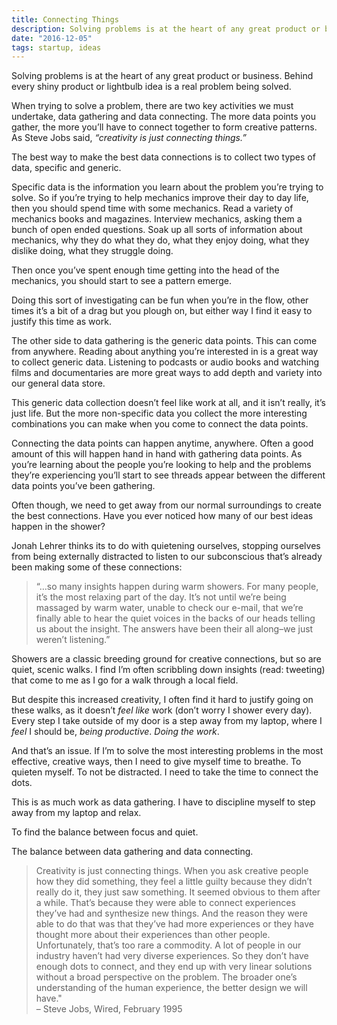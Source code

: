 ```yaml
---
title: Connecting Things
description: Solving problems is at the heart of any great product or business. Behind every shiny product or lightbulb idea is a real problem being solved.
date: "2016-12-05"
tags: startup, ideas
---
```


Solving problems is at the heart of any great product or business. Behind every shiny product or lightbulb idea is a real problem being solved.

When trying to solve a problem, there are two key activities we must undertake, data gathering and data connecting. The more data points you gather, the more you’ll have to connect together to form creative patterns. As Steve Jobs said, _“creativity is just connecting things.”_

The best way to make the best data connections is to collect two types of data, specific and generic.

Specific data is the information you learn about the problem you’re trying to solve. So if you’re trying to help mechanics improve their day to day life, then you should spend time with some mechanics. Read a variety of mechanics books and magazines. Interview mechanics, asking them a bunch of open ended questions. Soak up all sorts of information about mechanics, why they do what they do, what they enjoy doing, what they dislike doing, what they struggle doing.

Then once you’ve spent enough time getting into the head of the mechanics, you should start to see a pattern emerge.

Doing this sort of investigating can be fun when you’re in the flow, other times it’s a bit of a drag but you plough on, but either way I find it easy to justify this time as work.

The other side to data gathering is the generic data points. This can come from anywhere. Reading about anything you’re interested in is a great way to collect generic data. Listening to podcasts or audio books and watching films and documentaries are more great ways to add depth and variety into our general data store.

This generic data collection doesn’t feel like work at all, and it isn’t really, it’s just life. But the more non-specific data you collect the more interesting combinations you can make when you come to connect the data points.

Connecting the data points can happen anytime, anywhere. Often a good amount of this will happen hand in hand with gathering data points. As you’re learning about the people you’re looking to help and the problems they’re experiencing you’ll start to see threads appear between the different data points you’ve been gathering.

Often though, we need to get away from our normal surroundings to create the best connections. Have you ever noticed how many of our best ideas happen in the shower?

Jonah Lehrer thinks its to do with quietening ourselves, stopping ourselves from being externally distracted to listen to our subconscious that’s already been making some of these connections:

> “…so many insights happen during warm showers. For many people, it’s the most relaxing part of the day. It’s not until we’re being massaged by warm water, unable to check our e-mail, that we’re finally able to hear the quiet voices in the backs of our heads telling us about the insight. The answers have been their all along–we just weren’t listening.”

Showers are a classic breeding ground for creative connections, but so are quiet, scenic walks. I find I’m often scribbling down insights (read: tweeting) that come to me as I go for a walk through a local field.

But despite this increased creativity, I often find it hard to justify going on these walks, as it doesn’t _feel like_ work (don’t worry I shower every day). Every step I take outside of my door is a step away from my laptop, where I _feel_ I should be, _being productive_. _Doing the work_.

And that’s an issue. If I’m to solve the most interesting problems in the most effective, creative ways, then I need to give myself time to breathe. To quieten myself. To not be distracted. I need to take the time to connect the dots.

This is as much work as data gathering. I have to discipline myself to step away from my laptop and relax.

To find the balance between focus and quiet.

The balance between data gathering and data connecting.

> Creativity is just connecting things. When you ask creative people how they did something, they feel a little guilty because they didn’t really do it, they just saw something. It seemed obvious to them after a while. That’s because they were able to connect experiences they’ve had and synthesize new things. And the reason they were able to do that was that they’ve had more experiences or they have thought more about their experiences than other people. Unfortunately, that’s too rare a commodity. A lot of people in our industry haven’t had very diverse experiences. So they don’t have enough dots to connect, and they end up with very linear solutions without a broad perspective on the problem. The broader one’s understanding of the human experience, the better design we will have."  
> – Steve Jobs, Wired, February 1995
